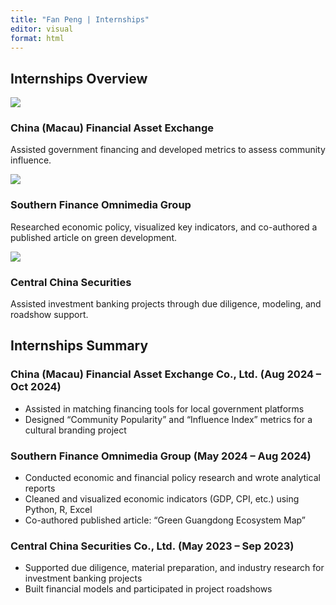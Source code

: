 ```yaml
---
title: "Fan Peng | Internships"
editor: visual
format: html
---
```


## Internships Overview

::: {.skills-grid}

::: {.skill-card}
![](images/internship_icon/icon_1.jpg)

### China (Macau) Financial Asset Exchange

Assisted government financing and developed metrics to assess community influence.

:::

::: {.skill-card}
![](images/internship_icon/icon_2.jpg)

### Southern Finance Omnimedia Group

Researched economic policy, visualized key indicators, and co-authored a published article on green development.

:::

::: {.skill-card}
![](images/internship_icon/icon_3.jpg)

### Central China Securities

Assisted investment banking projects through due diligence, modeling, and roadshow support.

:::

:::

## Internships Summary

<div class="section-banner internships-banner">
 <div class="banner-text">

### China (Macau) Financial Asset Exchange Co., Ltd. (Aug 2024 – Oct 2024)

-   Assisted in matching financing tools for local government platforms
-   Designed "Community Popularity" and "Influence Index" metrics for a cultural branding project

### Southern Finance Omnimedia Group (May 2024 – Aug 2024)

-   Conducted economic and financial policy research and wrote analytical reports
-   Cleaned and visualized economic indicators (GDP, CPI, etc.) using Python, R, Excel
-   Co-authored published article: "Green Guangdong Ecosystem Map"

### Central China Securities Co., Ltd. (May 2023 – Sep 2023)

-   Supported due diligence, material preparation, and industry research for investment banking projects
-   Built financial models and participated in project roadshows

 </div>
</div>
